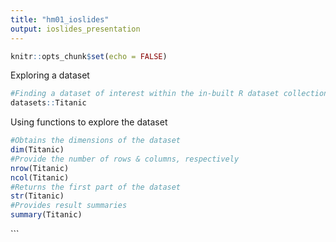 ```yaml
---
title: "hm01_ioslides"
output: ioslides_presentation
---
```


```r
knitr::opts_chunk$set(echo = FALSE)
```

Exploring a dataset
```r
#Finding a dataset of interest within the in-built R dataset collection
datasets::Titanic
```

Using functions to explore the dataset
```r
#Obtains the dimensions of the dataset
dim(Titanic)
#Provide the number of rows & columns, respectively
nrow(Titanic)
ncol(Titanic)
#Returns the first part of the dataset
str(Titanic)
#Provides result summaries
summary(Titanic)
```
```

